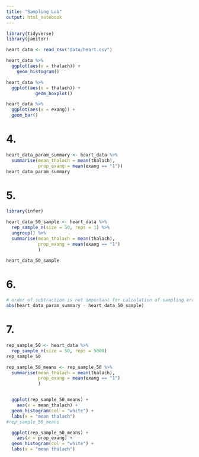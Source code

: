 ```yaml
---
title: "Sampling Lab"
output: html_notebook
---
```


```r
library(tidyverse)
library(janitor)
```


```r
heart_data <- read_csv("data/heart.csv")

```
```r
heart_data %>%
  ggplot(aes(x = thalach)) +
    geom_histogram()

heart_data %>%
  ggplot(aes(x = thalach)) + 
           geom_boxplot()
```
```r
heart_data %>%
  ggplot(aes(x = exang)) + 
  geom_bar()
```
# 4.
```r
heart_data_param_summary <- heart_data %>%
  summarise(mean_thalach = mean(thalach),
            prop_exang = mean(exang == "1"))
heart_data_param_summary
```
# 5.
```r
library(infer)
```

```r
heart_data_50_sample <- heart_data %>%
  rep_sample_n(size = 50, reps = 1) %>%
  ungroup() %>%
  summarise(mean_thalach = mean(thalach),
            prop_exang = mean(exang == "1")
            )

heart_data_50_sample
```
# 6.

```r
# order of subtraction is not important for calculation of sampling error.
abs(heart_data_param_summary - heart_data_50_sample)
```

# 7. 
```r
rep_sample_50 <- heart_data %>%
  rep_sample_n(size = 50, reps = 5000)
rep_sample_50
```
```r
rep_sample_50_means <- rep_sample_50 %>%
  summarise(mean_thalach = mean(thalach),
            prop_exang = mean(exang == "1")
            )


  ggplot(rep_sample_50_means) + 
    aes(x = mean_thalach) + 
  geom_histogram(col = "white") + 
  labs(x = "mean thalach")
#rep_sample_50_means 

  ggplot(rep_sample_50_means) + 
    aes(x = prop_exang) + 
  geom_histogram(col = "white") + 
  labs(x = "mean thalach")

```

```r

```




